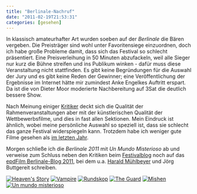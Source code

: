 ```yaml
---
title: "Berlinale-Nachruf"
date: "2011-02-19T21:53:31"
categories: [gesehen]
---
```


In klassisch amateurhafter Art wurden soeben auf der *Berlinale* die Bären vergeben. Die Preisträger sind wohl unter Favoritensiege einzuordnen, doch ich habe große Probleme damit, dass sich das Festival so schlecht präsentiert. Eine Preisverleihung in 50 Minuten abzufackeln, weil alle Sieger nur kurz die Bühne streifen und ins Publikum winken - dafür muss diese Veranstaltung nicht stattfinden. Es gibt keine Begründungen für die Auswahl der Jury und es gibt keine Reden der Gewinner; eine Veröffentlichung der Ergebnisse im Internet hätte mir zumindest Anke Engelkes Auftritt erspart. Da ist die von Dieter Moor moderierte Nachbereitung auf 3Sat die deutlich bessere Show.

Nach Meinung einiger [Kritiker](http://www.perlentaucher.de/berlinale-blog/202_einaeugige_und_halbblinde) deckt sich die Qualität der Rahmenveranstaltungen aber mit der künstlerischen Qualität der Wettbewerbsfilme, und dies in fast allen Sektionen. Mein Eindruck ist ähnlich, wobei meine persönliche Auswahl so speziell ist, dass sie schlecht das ganze Festival widerspiegeln kann. Trotzdem habe ich weniger gute Filme gesehen als [im letzten Jahr](/blog/2010/02/21/vorhang-zu/).

Morgen schließe ich die *Berlinale 2011* mit *Un Mundo Misterioso* ab und verweise zum Schluss neben den Kritiken beim [Festivalblog](http://festivalblog.com/) noch auf das [epdFilm Berlinale-Blog 2011](http://wordpress.p136020.webspaceconfig.de/), bei dem u.a. [Harald Mühlbeyer](/blog/2010/10/26/perception-is-a-strange-thing-die-filme-von-terry-gilliam/) und Jörg Buttgereit schreiben.

<a href="/blog/2011/02/18/heavens-story/">![Heaven&#039;s Story](/blog/wp-content/uploads/2011/02/ticket-heavens-story.jpg)</a>
<a href="/blog/2011/03/22/vampire/">![Vampire](/blog/wp-content/uploads/2011/02/ticket-vampire.jpg)</a>
<a href="/blog/2011/02/18/rundskop/">![Rundskop](/blog/wp-content/uploads/2011/02/ticket-rundskop.jpg)</a>
<a href="/blog/2011/02/15/the-guard/">![The Guard](/blog/wp-content/uploads/2011/02/ticket-the-guard.jpg)</a>
<a href="/blog/2011/03/21/mishen/">![Mishen](/blog/wp-content/uploads/2011/02/ticket-mishen.jpg)</a>
<a href="/blog/2011/02/22/un-mundo-misterioso/">![Un mundo misterioso](/blog/wp-content/uploads/2011/02/ticket-mundo-misterioso.jpg)</a>

